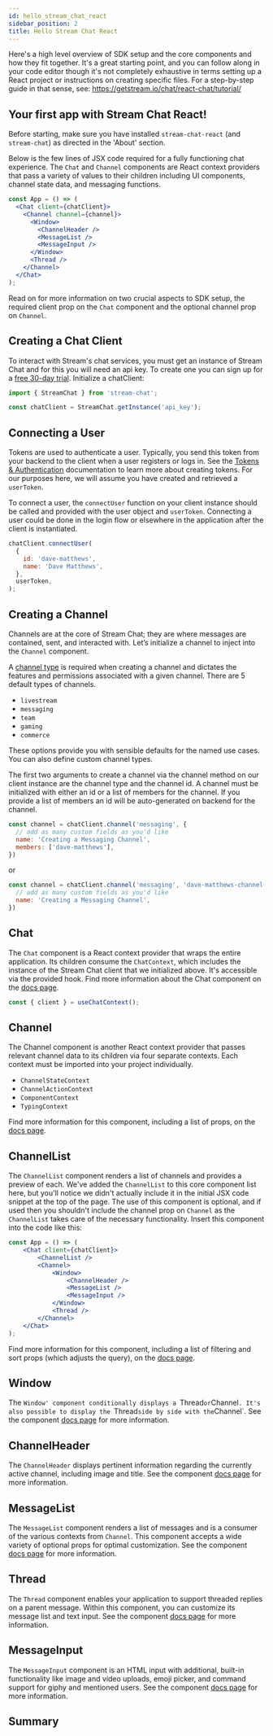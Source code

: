 ```yaml
---
id: hello_stream_chat_react
sidebar_position: 2
title: Hello Stream Chat React
---
```


Here's a high level overview of SDK setup and the core components and how they fit together. It's a great starting point, and you can follow along in your code editor though it's not completely exhaustive in terms setting up a React project or instructions on creating specific files.
For a step-by-step guide in that sense, see: https://getstream.io/chat/react-chat/tutorial/

## Your first app with Stream Chat React!

Before starting, make sure you have installed `stream-chat-react` (and `stream-chat`) as directed in the 'About' section.

Below is the few lines of JSX code required for a fully functioning chat experience. The `Chat` and `Channel` components are React context providers that pass a variety of values to their children including UI components, channel state data, and messaging functions.

```jsx
const App = () => (
  <Chat client={chatClient}>
    <Channel channel={channel}>
      <Window>
        <ChannelHeader />
        <MessageList />
        <MessageInput />
      </Window>
      <Thread />
    </Channel>
  </Chat>
);
```

Read on for more information on two crucial aspects to SDK setup, the required client prop on the `Chat` component and the optional channel prop on `Channel`.

## Creating a Chat Client

To interact with Stream's chat services, you must get an instance of Stream Chat and for this you will need an api key. To create one you can sign up for a [free 30-day trial](https://getstream.io/chat/trial/). Initialize a chatClient: 

```jsx
import { StreamChat } from 'stream-chat';

const chatClient = StreamChat.getInstance('api_key');
```

## Connecting a User

Tokens are used to authenticate a user. Typically, you send this token from your backend to the client when a user registers or logs in. See the [Tokens & Authentication](https://getstream.io/chat/docs/javascript/tokens_and_authentication/) documentation to
learn more about creating tokens. For our purposes here, we will assume you have created and retrieved a `userToken`.

To connect a user, the `connectUser` function on your client instance should be called and provided with the user object and `userToken`.
Connecting a user could be done in the login flow or elsewhere in the application after the client is instantiated.

```jsx
chatClient.connectUser(
  {
    id: 'dave-matthews',
    name: 'Dave Matthews',
  },
  userToken,
);
```

## Creating a Channel

Channels are at the core of Stream Chat; they are where messages are contained, sent, and interacted with. Let’s initialize a channel to inject into the `Channel` component.

A [channel type](https://getstream.io/chat/docs/react/channel_features/) is required when creating a channel and dictates the features and permissions associated with a given channel.
There are 5 default types of channels.

- `livestream`
- `messaging`
- `team`
- `gaming`
- `commerce`

These options provide you with sensible defaults for the named use cases. You can also define custom channel types.

The first two arguments to create a channel via the channel method on our client instance are the channel type and the channel id.
A channel must be initialized with either an id or a list of members for the channel. If you provide a list of members an id will be auto-generated on backend for the channel.

```jsx
const channel = chatClient.channel('messaging', {
  // add as many custom fields as you'd like
  name: 'Creating a Messaging Channel',
  members: ['dave-matthews'],
})
```

or

```jsx
const channel = chatClient.channel('messaging', 'dave-matthews-channel-id',  {
  // add as many custom fields as you'd like
  name: 'Creating a Messaging Channel',
})
```

## Chat
The `Chat` component is a React context provider that wraps the entire application. Its children consume the `ChatContext`, which includes the instance of the Stream Chat client that we initialized above. It's accessible via the provided hook.
Find more information about the Chat component on the [docs page](../../core-components/chat.mdx).

```ts
const { client } = useChatContext();
```

## Channel
The Channel component is another React context provider that passes relevant channel data to its children via four separate contexts. Each context must be imported into your project individually.

- `ChannelStateContext`
- `ChannelActionContext`
- `ComponentContext`
- `TypingContext`

Find more information for this component, including a list of props, on the [docs page](../../core-components/channel).

## ChannelList
The `ChannelList` component renders a list of channels and provides a preview of each. We've added the `ChannelList` to this core component list here, but you'll notice we didn't actually include it in the initial JSX code snippet at the top of the page.
The use of this component is optional, and if used then you shouldn't include the channel prop on `Channel` as the `ChannelList` takes care of the necessary functionality. Insert this component into the code like this:

```jsx
const App = () => (
    <Chat client={chatClient}>
        <ChannelList />
        <Channel>
            <Window>
                <ChannelHeader />
                <MessageList />
                <MessageInput />
            </Window>
            <Thread />
        </Channel>
    </Chat>
);
```

Find more information for this component, including a list of filtering and sort props (which adjusts the query), on the [docs page](../../core-components/channel-list.mdx).

## Window
The `Window' component conditionally displays a `Thread` or `Channel`. It's also possible to display the `Thread` side by side with the `Channel`. See the component [docs page](../../core-components/window.mdx) for more information.

## ChannelHeader
The `ChannelHeader` displays pertinent information regarding the currently active channel, including image and title. See the component [docs page](../../utility-components/channel-header.mdx) for more information.

## MessageList
The `MessageList` component renders a list of messages and is a consumer of the various contexts from `Channel`. This component accepts a wide variety of optional props for optimal customization.
See the component [docs page](../../core-components/message-list.mdx) for more information.

## Thread
The `Thread` component enables your application to support threaded replies on a parent message. Within this component, you can customize its message list and text input.
See the component [docs page](../../core-components/thread.mdx) for more information.

## MessageInput
The `MessageInput` component is an HTML input with additional, built-in functionality like image and video uploads, emoji picker, and command support for giphy and mentioned users.
See the component [docs page](../../message-components/message-input.mdx) for more information.

## Summary
